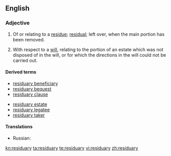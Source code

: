 ==English==
===Adjective===
{{en-adj}}
# Of or relating to a [[residue]]; [[residual]]; left over, when the main portion has been removed.
# {{legal}} With respect to a [[will]], relating to the portion of an estate which was not disposed of in the will, or for which the directions in the will could not be carried out.

====Derived terms====
{{top2}}
*[[residuary beneficiary]]
*[[residuary bequest]]
*[[residuary clause]]
{{mid2}}
*[[residuary estate]]
*[[residuary legatee]]
*[[residuary taker]]
{{bottom}}

====Translations====
*Russian: {{t+|ru|остаточный|sc=Cyrl|tr=ostátočnyj}}

[[kn:residuary]]
[[ta:residuary]]
[[te:residuary]]
[[vi:residuary]]
[[zh:residuary]]